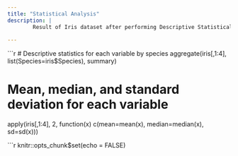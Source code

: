 ```yaml
---
title: "Statistical Analysis"
description: |
        Result of Iris dataset after performing Descriptive Statistical Measure
  
---
```

```r

# Descriptive statistics for each variable by species
aggregate(iris[,1:4], list(Species=iris$Species), summary)

# Mean, median, and standard deviation for each variable
apply(iris[,1:4], 2, function(x) c(mean=mean(x), median=median(x), sd=sd(x)))



```r
knitr::opts_chunk$set(echo = FALSE)